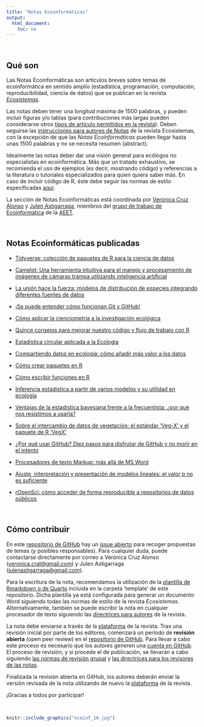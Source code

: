 ```yaml
---
title: "Notas Ecoinformáticas"
output: 
  html_document: 
    toc: no
---
```


<br>

## Qué son {#que-son}

Las Notas Ecoinformáticas son artículos breves sobre temas de ecoinformática en sentido amplio (estadística, programación, computación, reproducibilidad, ciencia de datos) que se publican en la revista [*Ecosistemas*](http://www.revistaecosistemas.net).

Las notas deben tener una longitud máxima de 1500 palabras, y pueden incluir figuras y/o tablas (para contribuciones más largas pueden considerarse otros [tipos de artículo permitidos en la revista](http://www.revistaecosistemas.net/index.php/ecosistemas/about/submissions#authorGuidelines)). Deben seguirse las [instrucciones para autores de Notas](http://www.revistaecosistemas.net/index.php/ecosistemas/about/submissions#authorGuidelines) de la revista Ecosistemas, con la excepción de que las *Notas Ecoinformáticas* pueden llegar hasta unas 1500 palabras y no se necesita resumen (abstract).

Idealmente las notas deber dar una visión general para ecólogos no especialistas en ecoinformática. Más que un tratado exhaustivo, se recomienda el uso de ejemplos (es decir, mostrando código) y referencias a la literatura o tutoriales especializados para quien quiera saber más. En caso de incluir código de R, éste debe seguir las normas de estilo especificadas [aquí](http://adv-r.had.co.nz/Style.html).

La sección de Notas Ecoinformáticas está coordinada por [Verónica Cruz Alonso](https://twitter.com/veruitter) y [Julen Astigarraga](https://twitter.com/j_astigarraga), miembros del [grupo de trabajo de Ecoinformática](https://ecoinfaeet.github.io/website) de la [AEET](http://www.aeet.org).

<br>

## Notas Ecoinformáticas publicadas {#notas-publicadas}

-   [Tidyverse: colección de paquetes de R para la ciencia de datos](https://doi.org/10.7818/ECOS.2745)

-   [Camelot: Una herramienta intuitiva para el manejo y procesamiento de imágenes de cámaras trampa utilizando inteligencia artificial](https://doi.org/10.7818/ECOS.2797)

-   [La unión hace la fuerza: modelos de distribución de especies integrando diferentes fuentes de datos](https://doi.org/10.7818/ECOS.2527)

-   [¡Se puede entender cómo funcionan Git y GitHub!](https://doi.org/10.7818/ECOS.2332)

-   [Cómo aplicar la cienciometría a la investigación ecológica](https://doi.org/10.7818/ECOS.2256)

-   [Quince consejos para mejorar nuestro código y flujo de trabajo con R](https://doi.org/10.7818/ECOS.2129)

-   [Estadística circular aplicada a la Ecología](https://doi.org/10.7818/ECOS.1995)

-   [Compartiendo datos en ecología: cómo añadir más valor a los datos](https://doi.org/10.7818/ECOS.1838)

-   [Cómo crear paquetes en R](https://doi.org/10.7818/ECOS.1948)

-   [Cómo escribir funciones en R](https://doi.org/10.7818/ECOS.1880)

-   [Inferencia estadística a partir de varios modelos y su utilidad en ecología](https://doi.org/10.7818/ECOS.1699)

-   [Ventajas de la estadística bayesiana frente a la frecuentista: ¿por qué nos resistimos a usarla?](https://doi.org/10.7818/ECOS.1591)

-   [Sobre el intercambio de datos de vegetación: el estándar 'Veg-X' y el paquete de R 'VegX'](https://doi.org/10.7818/ECOS.1570)

-   [¿Por qué usar GitHub? Diez pasos para disfrutar de GitHub y no morir en el intento](https://www.revistaecosistemas.net/index.php/ecosistemas/article/view/1604)

-   [Procesadores de texto Markup: más allá de MS Word](https://doi.org/10.7818/ECOS.2017.26-3.14)

-   [Ajuste, interpretación y presentación de modelos lineales: el valor p no es suficiente](https://doi.org/10.7818/ECOS.2017.26-2.08)

-   [rOpenSci: cómo acceder de forma reproducible a repositorios de datos públicos](https://doi.org/10.7818/ECOS.2017.26-1.20)

<br>

## Cómo contribuir {#como-contribuir}

En este [repositorio de GitHub](https://github.com/ecoinfAEET/Notas_Ecosistemas) hay un [issue abierto](https://github.com/ecoinfAEET/Notas_Ecosistemas/issues/1) para recoger propuestas de temas (y posibles responsables). Para cualquier duda, puede contactarse directamente por correo a Verónica Cruz Alonso ([veronica.cral\@gmail.com](mailto:veronica.cral@gmail.com){.email}) y Julen Astigarraga ([julenastigarraga\@gmail.com](mailto:julenastigarraga@gmail.com){.email}).

Para la escritura de la nota, recomendamos la utilización de la [plantilla de Rmarkdown o de Quarto](https://github.com/ecoinfAEET/Notas_Ecosistemas/tree/master/template) incluida en la carpeta 'template' de este repositorio. Dicha plantilla ya está configurada para generar un documento Word siguiendo todas las normas de estilo de la revista *Ecosistemas*. Alternativamente, también se puede escribir la nota en cualquier procesador de texto siguiendo las [directrices para autores](http://www.revistaecosistemas.net/index.php/ecosistemas/about/submissions#authorGuidelines) de la revista.

La nota debe enviarse a través de la [plataforma](https://www.revistaecosistemas.net/index.php/ecosistemas/about/submissions) de la revista. Tras una revisión inicial por parte de los editores, comenzará un período de **revisión abierta** (open peer review) en el [repositorio de GitHub](https://github.com/ecoinfAEET/Notas_Ecosistemas). Para llevar a cabo este proceso es necesario que los autores generen una [cuenta en GitHub](https://github.com/). El proceso de revisión, y si procede el de publicación, se llevarán a cabo siguiendo [las normas de revisión grupal](https://github.com/ecoinfAEET/Notas_Ecosistemas/blob/master/Normas_revision_grupal.MD) y [las directrices para los revisores de las notas](https://github.com/ecoinfAEET/Notas_Ecosistemas/blob/master/directrices_revisores.MD).

Finalizada la revisión abierta en GitHub, los autores deberán enviar la versión revisada de la nota utilizando de nuevo la [plataforma](https://www.revistaecosistemas.net/index.php/ecosistemas/about/submissions) de la revista.

¡Gracias a todos por participar!

<br>

```r
knitr::include_graphics("ecoinf_10.jpg")
```

